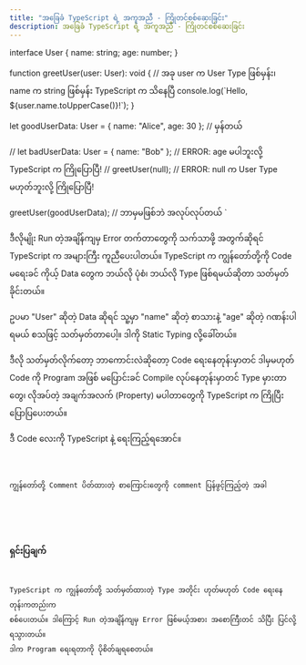 ```yaml
---
title: "အခြေခံ TypeScript ရဲ့ အကူအညီ - ကြိုတင်စစ်ဆေးခြင်း"
description: အခြေခံ TypeScript ရဲ့ အကူအညီ - ကြိုတင်စစ်ဆေးခြင်း
---
```



interface User {
  name: string;
  age: number;
}

function greetUser(user: User): void {
// အခု user က User Type ဖြစ်မှန်း၊ name က string ဖြစ်မှန်း TypeScript က သိနေပြီ
console.log(\`Hello, \${user.name.toUpperCase()}!\`);
}

let goodUserData: User = { name: "Alice", age: 30 }; // မှန်တယ်

// let badUserData: User = { name: "Bob" }; // ERROR: age မပါဘူးလို့ TypeScript က ကြိုပြောပြီ!
// greetUser(null); // ERROR: null က User Type မဟုတ်ဘူးလို့ ကြိုပြောပြီ!

greetUser(goodUserData); // ဘာမှမဖြစ်ဘဲ အလုပ်လုပ်တယ်
`

ဒီလိုမျိုး Run တဲ့အချိန်ကျမှ Error တက်တာတွေကို သက်သာဖို့ အတွက်ဆိုရင် TypeScript က အများကြီး ကူညီပေးပါတယ်။ TypeScript က ကျွန်တော်တို့ကို Code မရေးခင် ကိုယ့် Data တွေက ဘယ်လို ပုံစံ၊ ဘယ်လို Type ဖြစ်ရမယ်ဆိုတာ သတ်မှတ်ခိုင်းတယ်။

ဥပမာ "User" ဆိုတဲ့ Data ဆိုရင် သူ့မှာ "name" ဆိုတဲ့ စာသားနဲ့ "age" ဆိုတဲ့ ဂဏန်းပါရမယ် စသဖြင့် သတ်မှတ်တာပေါ့။ ဒါကို Static Typing လို့ခေါ်တယ်။

ဒီလို သတ်မှတ်လိုက်တော့ ဘာကောင်းလဲဆိုတော့ Code ရေးနေတုန်းမှာတင် ဒါမှမဟုတ် Code ကို Program အဖြစ် မပြောင်းခင် Compile လုပ်နေတုန်းမှာတင် Type မှားတာတွေ၊ လိုအပ်တဲ့ အချက်အလက် (Property) မပါတာတွေကို TypeScript က ကြိုပြီး ပြောပြပေးတယ်။

ဒီ Code လေးကို TypeScript နဲ့ ရေးကြည့်ရအောင်။

<Code lang="typescript" title="index.ts" code={code} />

ကျွန်တော်တို့ Comment ပိတ်ထားတဲ့ စာကြောင်းတွေကို comment ပြန်ဖွင့်ကြည့်တဲ့ အခါ

<ContentImage src={tsError2} alt="ts error" />
<ContentImage src={tsError1} alt="ts error" />

### ရှင်းပြချက်

TypeScript က ကျွန်တော်တို့ သတ်မှတ်ထားတဲ့ Type အတိုင်း ဟုတ်မဟုတ် Code ရေးနေတုန်းကတည်းက စစ်ပေးတယ်။ ဒါကြောင့် Run တဲ့အချိန်ကျမှ Error ဖြစ်မယ့်အစား အစောကြီးတင် သိပြီး ပြင်လို့ရသွားတယ်။ ဒါက Program ရေးရတာကို ပိုစိတ်ချရစေတယ်။

